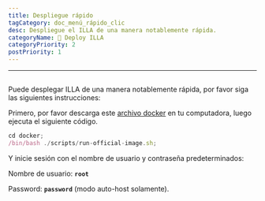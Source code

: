```yaml
---
title: Despliegue rápido
tagCategory: doc_menú_rápido_clic
desc: Despliegue el ILLA de una manera notablemente rápida.
categoryName: 👷 Deploy ILLA
categoryPriority: 2
postPriority: 1
---
```


* * *

## <h2 hidden>Despliegue rápido</h2>

Puede desplegar ILLA de una manera notablemente rápida, por favor siga las siguientes instrucciones:

Primero, por favor descarga este [archivo docker](https://github.com/illacloud/deploy-illa-manually/tree/main/docker) en tu computadora, luego ejecuta el siguiente código.

```jsx
cd docker;
/bin/bash ./scripts/run-official-image.sh;
```

Y inicie sesión con el nombre de usuario y contraseña predeterminados:

Nombre de usuario: **`root`**

Password: **`password`** (modo auto-host solamente).
